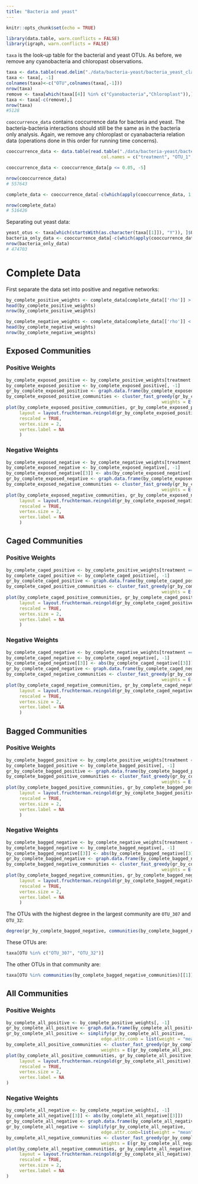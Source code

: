 ```yaml
---
title: "Bacteria and yeast"
---
```

<script>
$(document).ready(function() {
  $items = $('div#TOC li');
  $items.each(function(idx) {
    num_ul = $(this).parentsUntil('#TOC').length;
    $(this).css({'text-indent': num_ul * 10, 'padding-left': 0});
  });

});
</script>

```r
knitr::opts_chunk$set(echo = TRUE)
```

```r
library(data.table, warn.conflicts = FALSE)
library(igraph, warn.conflicts = FALSE)
```

`taxa` is the look-up table for the bacterial and yeast OTUs.  As before, we remove any cyanobacteria and chloropast observations.  
```r
taxa <- data.table(read.delim("./data/bacteria-yeast/bacteria_yeast_classified_otus"))
taxa <- taxa[, -1]
colnames(taxa)<-c("OTU",colnames(taxa[,-1]))
nrow(taxa)
remove <- taxa[which(taxa[[4]] %in% c("Cyanobacteria","Chloroplast")),]$OTU
taxa <- taxa[-c(remove),]
nrow(taxa)
#5128
```

`cooccurrence_data` contains coccurrence data for bacteria and yeast.  The bacteria-bacteria interactions should still be the same as in the bacteria only analysis.  Again, we remove any chloroplast or cyanabacteria relation data (operations done in this order for running time concerns).

```r

cooccurrence_data <- data.table(read.table("./data/bacteria-yeast/bacteria_yeast_cooccurrence", 
                                    col.names = c("treatment", "OTU_1", "OTU_2", "rho", "p")))

cooccurrence_data <- cooccurrence_data[p <= 0.05, -5]

nrow(cooccurrence_data)
# 557643

complete_data <- cooccurrence_data[-c(which(apply(cooccurrence_data, 1, function(x) any(remove %in% x)))),]

nrow(complete_data)
# 516426

```


Separating out yeast data:
```r
yeast_otus <- taxa[which(startsWith(as.character(taxa[[1]]), "Y")), ]$OTU
bacteria_only_data <- cooccurrence_data[-c(which(apply(cooccurrence_data, 1, function(x) any(yeast_otus %in% x)))),]
nrow(bacteria_only_data)
# 474703
```

# Complete Data

First separate the data set into positive and negative networks:

```r
by_complete_positive_weights <- complete_data[complete_data[['rho']] > 0]
head(by_complete_positive_weights)
nrow(by_complete_positive_weights)
```

```r
by_complete_negative_weights <- complete_data[complete_data[['rho']] < 0]
head(by_complete_negative_weights)
nrow(by_complete_negative_weights)
```

## Exposed Communities

### Positive Weights 
```r
by_complete_exposed_positive <- by_complete_positive_weights[treatment == "Exposed"]
by_complete_exposed_positive <- by_complete_exposed_positive[, -1]
gr_by_complete_exposed_positive <- graph.data.frame(by_complete_exposed_positive, directed = FALSE)
by_complete_exposed_positive_communities <- cluster_fast_greedy(gr_by_complete_exposed_positive, 
                                                           weights = E(gr_by_complete_exposed_positive)$rho)
plot(by_complete_exposed_positive_communities, gr_by_complete_exposed_positive, 
     layout = layout.fruchterman.reingold(gr_by_complete_exposed_positive),
     rescaled = TRUE,
     vertex.size = 2, 
     vertex.label = NA
     )
```

### Negative Weights

```r
by_complete_exposed_negative <- by_complete_negative_weights[treatment == "Exposed"]
by_complete_exposed_negative <- by_complete_exposed_negative[, -1]
by_complete_exposed_negative[[3]] <- abs(by_complete_exposed_negative[[3]])
gr_by_complete_exposed_negative <- graph.data.frame(by_complete_exposed_negative, directed = FALSE)
by_complete_exposed_negative_communities <- cluster_fast_greedy(gr_by_complete_exposed_negative, 
                                                           weights = E(gr_by_complete_exposed_negative)$rho)
plot(by_complete_exposed_negative_communities, gr_by_complete_exposed_negative, 
     layout = layout.fruchterman.reingold(gr_by_complete_exposed_negative),
     rescaled = TRUE,
     vertex.size = 2, 
     vertex.label = NA
     )
```

## Caged Communities

### Positive Weights 
```r
by_complete_caged_positive <- by_complete_positive_weights[treatment == "Caged"]
by_complete_caged_positive <- by_complete_caged_positive[, -1]
gr_by_complete_caged_positive <- graph.data.frame(by_complete_caged_positive, directed = FALSE)
by_complete_caged_positive_communities <- cluster_fast_greedy(gr_by_complete_caged_positive, 
                                                           weights = E(gr_by_complete_caged_positive)$rho)
plot(by_complete_caged_positive_communities, gr_by_complete_caged_positive, 
     layout = layout.fruchterman.reingold(gr_by_complete_caged_positive),
     rescaled = TRUE,
     vertex.size = 2, 
     vertex.label = NA
     )
```

### Negative Weights

```r
by_complete_caged_negative <- by_complete_negative_weights[treatment == "Caged"]
by_complete_caged_negative <- by_complete_caged_negative[, -1]
by_complete_caged_negative[[3]] <- abs(by_complete_caged_negative[[3]])
gr_by_complete_caged_negative <- graph.data.frame(by_complete_caged_negative, directed = FALSE)
by_complete_caged_negative_communities <- cluster_fast_greedy(gr_by_complete_caged_negative, 
                                                           weights = E(gr_by_complete_caged_negative)$rho)
plot(by_complete_caged_negative_communities, gr_by_complete_caged_negative, 
     layout = layout.fruchterman.reingold(gr_by_complete_caged_negative),
     rescaled = TRUE,
     vertex.size = 2, 
     vertex.label = NA
     )
```

## Bagged Communities

### Positive Weights 
```r
by_complete_bagged_positive <- by_complete_positive_weights[treatment == "Bagged"]
by_complete_bagged_positive <- by_complete_bagged_positive[, -1]
gr_by_complete_bagged_positive <- graph.data.frame(by_complete_bagged_positive, directed = FALSE)
by_complete_bagged_positive_communities <- cluster_fast_greedy(gr_by_complete_bagged_positive, 
                                                           weights = E(gr_by_complete_bagged_positive)$rho)
plot(by_complete_bagged_positive_communities, gr_by_complete_bagged_positive, 
     layout = layout.fruchterman.reingold(gr_by_complete_bagged_positive),
     rescaled = TRUE,
     vertex.size = 2, 
     vertex.label = NA
     )
```

### Negative Weights
```r
by_complete_bagged_negative <- by_complete_negative_weights[treatment == "Bagged"]
by_complete_bagged_negative <- by_complete_bagged_negative[, -1]
by_complete_bagged_negative[[3]] <- abs(by_complete_bagged_negative[[3]])
gr_by_complete_bagged_negative <- graph.data.frame(by_complete_bagged_negative, directed = FALSE)
by_complete_bagged_negative_communities <- cluster_fast_greedy(gr_by_complete_bagged_negative, 
                                                           weights = E(gr_by_complete_bagged_negative)$rho)
plot(by_complete_bagged_negative_communities, gr_by_complete_bagged_negative, 
     layout = layout.fruchterman.reingold(gr_by_complete_bagged_negative),
     rescaled = TRUE,
     vertex.size = 2, 
     vertex.label = NA
     )
```

The OTUs with the highest degree in the largest community are `OTU_307` and `OTU_32`:

```r
degree(gr_by_complete_bagged_negative, communities(by_complete_bagged_negative_communities)[[1]])
```
These OTUs are:
```r
taxa[OTU %in% c("OTU_307", "OTU_32")]
```

The other OTUs in that community are:

```r
taxa[OTU %in% communities(by_complete_bagged_negative_communities)[[1]]]
```

## All Communities

### Positive Weights


```r
by_complete_all_positive <- by_complete_positive_weights[, -1]
gr_by_complete_all_positive <- graph.data.frame(by_complete_all_positive, directed = FALSE)
gr_by_complete_all_positive <- simplify(gr_by_complete_all_positive, 
                                    edge.attr.comb = list(weight = "mean"))
by_complete_all_positive_communities <- cluster_fast_greedy(gr_by_complete_all_positive, 
                                    weights = E(gr_by_complete_all_positive)$rho)
plot(by_complete_all_positive_communities, gr_by_complete_all_positive, 
     layout = layout.fruchterman.reingold(gr_by_complete_all_positive),
     rescaled = TRUE,
     vertex.size = 2, 
     vertex.label = NA
)
```



### Negative Weights


```r
by_complete_all_negative <- by_complete_negative_weights[, -1]
by_complete_all_negative[[3]] <- abs(by_complete_all_negative[[3]])
gr_by_complete_all_negative <- graph.data.frame(by_complete_all_negative, directed = FALSE)
gr_by_complete_all_negative <- simplify(gr_by_complete_all_negative, 
                                    edge.attr.comb=list(weight = "mean"))
by_complete_all_negative_communities <- cluster_fast_greedy(gr_by_complete_all_negative, 
                                    weights = E(gr_by_complete_all_negative)$rho)
plot(by_complete_all_negative_communities, gr_by_complete_all_negative, 
     layout = layout.fruchterman.reingold(gr_by_complete_all_negative),
     rescaled = TRUE,
     vertex.size = 2, 
     vertex.label = NA
)
```